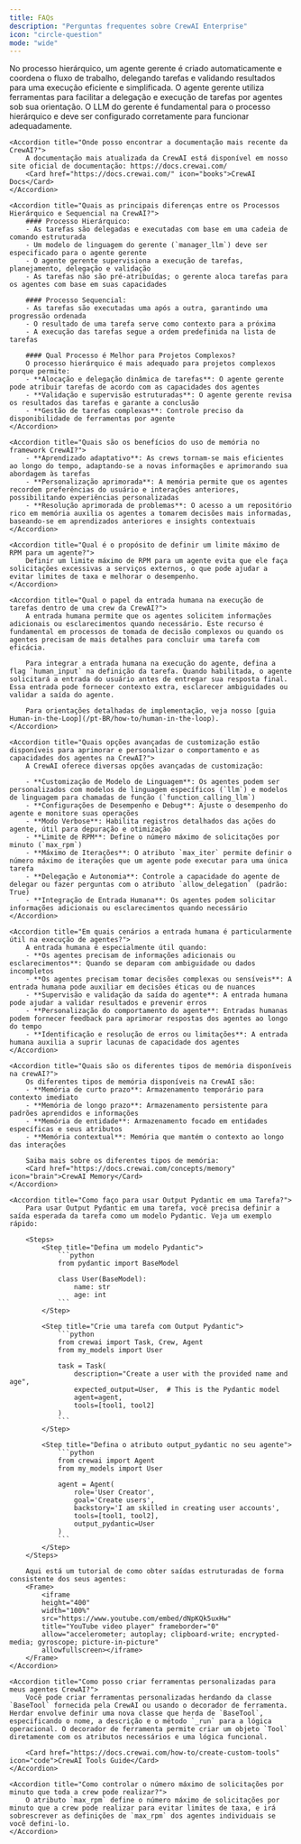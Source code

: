 ```yaml
---
title: FAQs
description: "Perguntas frequentes sobre CrewAI Enterprise"
icon: "circle-question"
mode: "wide"
---
```


<AccordionGroup>
    <Accordion title="Como a execução de tarefas é tratada no processo hierárquico?">
        No processo hierárquico, um agente gerente é criado automaticamente e coordena o fluxo de trabalho, delegando tarefas e validando resultados para uma execução eficiente e simplificada. O agente gerente utiliza ferramentas para facilitar a delegação e execução de tarefas por agentes sob sua orientação. O LLM do gerente é fundamental para o processo hierárquico e deve ser configurado corretamente para funcionar adequadamente.
    </Accordion>

    <Accordion title="Onde posso encontrar a documentação mais recente da CrewAI?">
        A documentação mais atualizada da CrewAI está disponível em nosso site oficial de documentação: https://docs.crewai.com/
        <Card href="https://docs.crewai.com/" icon="books">CrewAI Docs</Card>
    </Accordion>

    <Accordion title="Quais as principais diferenças entre os Processos Hierárquico e Sequencial na CrewAI?">
        #### Processo Hierárquico:
        - As tarefas são delegadas e executadas com base em uma cadeia de comando estruturada
        - Um modelo de linguagem do gerente (`manager_llm`) deve ser especificado para o agente gerente
        - O agente gerente supervisiona a execução de tarefas, planejamento, delegação e validação
        - As tarefas não são pré-atribuídas; o gerente aloca tarefas para os agentes com base em suas capacidades

        #### Processo Sequencial:
        - As tarefas são executadas uma após a outra, garantindo uma progressão ordenada
        - O resultado de uma tarefa serve como contexto para a próxima
        - A execução das tarefas segue a ordem predefinida na lista de tarefas

        #### Qual Processo é Melhor para Projetos Complexos?
        O processo hierárquico é mais adequado para projetos complexos porque permite:
        - **Alocação e delegação dinâmica de tarefas**: O agente gerente pode atribuir tarefas de acordo com as capacidades dos agentes
        - **Validação e supervisão estruturadas**: O agente gerente revisa os resultados das tarefas e garante a conclusão
        - **Gestão de tarefas complexas**: Controle preciso da disponibilidade de ferramentas por agente
    </Accordion>

    <Accordion title="Quais são os benefícios do uso de memória no framework CrewAI?">
        - **Aprendizado adaptativo**: As crews tornam-se mais eficientes ao longo do tempo, adaptando-se a novas informações e aprimorando sua abordagem às tarefas
        - **Personalização aprimorada**: A memória permite que os agentes recordem preferências do usuário e interações anteriores, possibilitando experiências personalizadas
        - **Resolução aprimorada de problemas**: O acesso a um repositório rico em memória auxilia os agentes a tomarem decisões mais informadas, baseando-se em aprendizados anteriores e insights contextuais
    </Accordion>

    <Accordion title="Qual é o propósito de definir um limite máximo de RPM para um agente?">
        Definir um limite máximo de RPM para um agente evita que ele faça solicitações excessivas a serviços externos, o que pode ajudar a evitar limites de taxa e melhorar o desempenho.
    </Accordion>

    <Accordion title="Qual o papel da entrada humana na execução de tarefas dentro de uma crew da CrewAI?">
        A entrada humana permite que os agentes solicitem informações adicionais ou esclarecimentos quando necessário. Este recurso é fundamental em processos de tomada de decisão complexos ou quando os agentes precisam de mais detalhes para concluir uma tarefa com eficácia.

        Para integrar a entrada humana na execução do agente, defina a flag `human_input` na definição da tarefa. Quando habilitada, o agente solicitará a entrada do usuário antes de entregar sua resposta final. Essa entrada pode fornecer contexto extra, esclarecer ambiguidades ou validar a saída do agente.

        Para orientações detalhadas de implementação, veja nosso [guia Human-in-the-Loop](/pt-BR/how-to/human-in-the-loop).
    </Accordion>

    <Accordion title="Quais opções avançadas de customização estão disponíveis para aprimorar e personalizar o comportamento e as capacidades dos agentes na CrewAI?">
        A CrewAI oferece diversas opções avançadas de customização:

        - **Customização de Modelo de Linguagem**: Os agentes podem ser personalizados com modelos de linguagem específicos (`llm`) e modelos de linguagem para chamadas de função (`function_calling_llm`)
        - **Configurações de Desempenho e Debug**: Ajuste o desempenho do agente e monitore suas operações
        - **Modo Verbose**: Habilita registros detalhados das ações do agente, útil para depuração e otimização
        - **Limite de RPM**: Define o número máximo de solicitações por minuto (`max_rpm`)
        - **Máximo de Iterações**: O atributo `max_iter` permite definir o número máximo de iterações que um agente pode executar para uma única tarefa
        - **Delegação e Autonomia**: Controle a capacidade do agente de delegar ou fazer perguntas com o atributo `allow_delegation` (padrão: True)
        - **Integração de Entrada Humana**: Os agentes podem solicitar informações adicionais ou esclarecimentos quando necessário
    </Accordion>

    <Accordion title="Em quais cenários a entrada humana é particularmente útil na execução de agentes?">
        A entrada humana é especialmente útil quando:
        - **Os agentes precisam de informações adicionais ou esclarecimentos**: Quando se deparam com ambiguidade ou dados incompletos
        - **Os agentes precisam tomar decisões complexas ou sensíveis**: A entrada humana pode auxiliar em decisões éticas ou de nuances
        - **Supervisão e validação da saída do agente**: A entrada humana pode ajudar a validar resultados e prevenir erros
        - **Personalização do comportamento do agente**: Entradas humanas podem fornecer feedback para aprimorar respostas dos agentes ao longo do tempo
        - **Identificação e resolução de erros ou limitações**: A entrada humana auxilia a suprir lacunas de capacidade dos agentes
    </Accordion>

    <Accordion title="Quais são os diferentes tipos de memória disponíveis na crewAI?">
        Os diferentes tipos de memória disponíveis na CrewAI são:
        - **Memória de curto prazo**: Armazenamento temporário para contexto imediato
        - **Memória de longo prazo**: Armazenamento persistente para padrões aprendidos e informações
        - **Memória de entidade**: Armazenamento focado em entidades específicas e seus atributos
        - **Memória contextual**: Memória que mantém o contexto ao longo das interações

        Saiba mais sobre os diferentes tipos de memória:
        <Card href="https://docs.crewai.com/concepts/memory" icon="brain">CrewAI Memory</Card>
    </Accordion>

    <Accordion title="Como faço para usar Output Pydantic em uma Tarefa?">
        Para usar Output Pydantic em uma tarefa, você precisa definir a saída esperada da tarefa como um modelo Pydantic. Veja um exemplo rápido:

        <Steps>
            <Step title="Defina um modelo Pydantic">
                ```python
                from pydantic import BaseModel

                class User(BaseModel):
                    name: str
                    age: int
                ```
            </Step>

            <Step title="Crie uma tarefa com Output Pydantic">
                ```python
                from crewai import Task, Crew, Agent
                from my_models import User

                task = Task(
                    description="Create a user with the provided name and age",
                    expected_output=User,  # This is the Pydantic model
                    agent=agent,
                    tools=[tool1, tool2]
                )
                ```
            </Step>

            <Step title="Defina o atributo output_pydantic no seu agente">
                ```python
                from crewai import Agent
                from my_models import User

                agent = Agent(
                    role='User Creator',
                    goal='Create users',
                    backstory='I am skilled in creating user accounts',
                    tools=[tool1, tool2],
                    output_pydantic=User
                )
                ```
            </Step>
        </Steps>

        Aqui está um tutorial de como obter saídas estruturadas de forma consistente dos seus agentes:
        <Frame>
            <iframe
            height="400"
            width="100%"
            src="https://www.youtube.com/embed/dNpKQk5uxHw"
            title="YouTube video player" frameborder="0"
            allow="accelerometer; autoplay; clipboard-write; encrypted-media; gyroscope; picture-in-picture"
            allowfullscreen></iframe>
        </Frame>
    </Accordion>

    <Accordion title="Como posso criar ferramentas personalizadas para meus agentes CrewAI?">
        Você pode criar ferramentas personalizadas herdando da classe `BaseTool` fornecida pela CrewAI ou usando o decorador de ferramenta. Herdar envolve definir uma nova classe que herda de `BaseTool`, especificando o nome, a descrição e o método `_run` para a lógica operacional. O decorador de ferramenta permite criar um objeto `Tool` diretamente com os atributos necessários e uma lógica funcional.

        <Card href="https://docs.crewai.com/how-to/create-custom-tools" icon="code">CrewAI Tools Guide</Card>
    </Accordion>

    <Accordion title="Como controlar o número máximo de solicitações por minuto que toda a crew pode realizar?">
        O atributo `max_rpm` define o número máximo de solicitações por minuto que a crew pode realizar para evitar limites de taxa, e irá sobrescrever as definições de `max_rpm` dos agentes individuais se você defini-lo.
    </Accordion>
</AccordionGroup>
